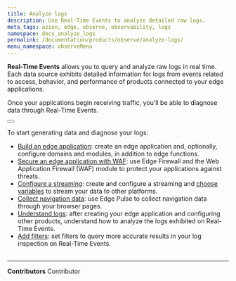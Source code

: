 ```yaml
---
title: Analyze logs
description: Use Real-Time Events to analyze detailed raw logs.
meta_tags: azion, edge, observe, observability, logs
namespace: docs_analyze_logs
permalink: /documentation/products/observe/analyze-logs/
menu_namespace: observeMenu
---
```



**Real-Time Events** allows you to query and analyze raw logs in real time. Each data source exhibits detailed information for logs from events related to access, behavior, and performance of products connected to your edge applications.

Once your applications begin receiving traffic, you'll be able to diagnose data through Real-Time Events.

<Button href="/en/documentation/products/observe/real-time-events/" text="go to real-time events reference" variant="secondary" target="_blank"></Button>

To start generating data and diagnose your logs:

- [Build an edge application](/en/documentation/products/guides/build/build-an-application/): create an edge application and, optionally, configure domains and modules, in addition to edge functions.
- [Secure an edge application with WAF](/en/documentation/products/secure/secure-application/): use Edge Firewall and the Web Application Firewall (WAF) module to protect your applications against threats.
- [Configure a streaming](/en/documentation/products/guides/use-data-streaming/): create and configure a streaming and [choose variables](/en/documentation/products/guides/observe/data-streaming-select-variables/) to stream your data to other platforms.
- [Collect navigation data](en/documentation/products/guides/observe/analyze-navigation-data/): use Edge Pulse to collect navigation data through your browser pages.
- [Understand logs](/en/documentation/products/guides/observe/understand-logs/): after creating your edge application and configuring other products, understand how to analyze the logs exhibited on Real-Time Events.
- [Add filters](/en/documentation/products/guides/observe/add-filters-events/): set filters to query more accurate results in your log inspection on Real-Time Events.
<br /><br />
---


**Contributors** <ContributorList>Contributor</ContributorList>